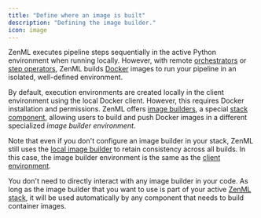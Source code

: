 ```yaml
---
title: "Define where an image is built"
description: "Defining the image builder."
icon: image
---
```


ZenML executes pipeline steps sequentially in the active Python environment when running locally. However, with remote [orchestrators](/stack-components/orchestrators) or [step operators](/stack-components/step-operators), ZenML builds [Docker](https://www.docker.com/) images to run your pipeline in an isolated, well-defined environment.

By default, execution environments are created locally in the client environment using the local Docker client. However, this requires Docker installation and permissions. ZenML offers [image builders](/stack-components/image-builders), a special [stack component](/stack-components/component-guide), allowing users to build and push Docker images in a different specialized _image builder environment_.

Note that even if you don't configure an image builder in your stack, ZenML still uses the [local image builder](/stack-components/image-builders/local) to retain consistency across all builds. In this case, the image builder environment is the same as the [client environment](/usage/project-setup/configure-python-environments#client-environment-or-the-runner-environment).

You don't need to directly interact with any image builder in your code. As long as the image builder that you want to use is part of your active [ZenML stack](/user-guide/guides/production-guide/understand-stacks), it will be used automatically by any component that needs to build container images.
